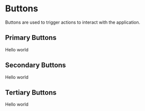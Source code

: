 
<Meta title="Buttons" component={PrimaryButton} />

# Buttons

Buttons are used to trigger actions to interact with the application.

## Primary Buttons

<Preview withToolbar>
  <Story name="Primary">
    <PrimaryButton disabled={boolean("Disable Button", false)} onClick={action('button-click')}>Hello world</PrimaryButton>
  </Story>
</Preview>

## Secondary Buttons

<Story name="Secondary">
  <SecondaryButton disabled={boolean("Disable Button", false)} onClick={action('button-click')}>Hello world</SecondaryButton>
</Story>

## Tertiary Buttons

<Story name="Tertiary">
  <TertiaryButton disabled={boolean("Disable Button", false)} onClick={action('button-click')}>Hello world</TertiaryButton>
</Story>
